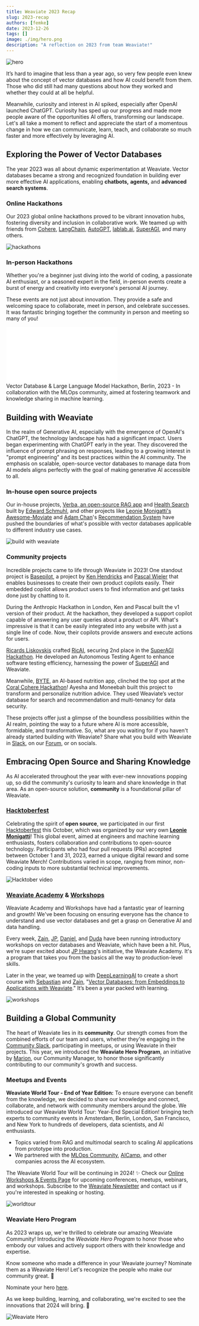 ```yaml
---
title: Weaviate 2023 Recap
slug: 2023-recap
authors: [femke]
date: 2023-12-26
tags: []
image: ./img/hero.png
description: "A reflection on 2023 from team Weaviate!"
---
```

![hero](img/hero.png)

<!-- truncate -->

It’s hard to imagine that less than a year ago, so very few people even knew about the concept of vector databases and how AI could benefit from them. Those who did still had many questions about how they worked and whether they could at all be helpful.

Meanwhile, curiosity and interest in AI spiked, especially after OpenAI launched ChatGPT. Curiosity has sped up our progress and made more people aware of the opportunities AI offers, transforming our landscape. Let's all take a moment to reflect and appreciate the start of a momentous change in how we can communicate, learn, teach, and collaborate so much faster and more effectively by leveraging AI.

## Exploring the Power of Vector Databases

The year 2023 was all about dynamic experimentation at Weaviate. Vector databases became a strong and recognized foundation in building ever more effective AI applications, enabling **chatbots,** **agents,** and **advanced** **search systems**.

### Online Hackathons

Our 2023 global online hackathons proved to be vibrant innovation hubs, fostering diversity and inclusion in collaborative work. We teamed up with friends from [Cohere](https://cohere.com/), [LangChain](https://www.langchain.com/), [AutoGPT](https://autogpt.net/), [lablab.ai](https://lablab.ai/), [SuperAGI](https://superagi.com/), and many others.

![hackathons](img/hackathons.png)

### In-person Hackathons
Whether you're a beginner just diving into the world of coding, a passionate AI enthusiast, or a seasoned expert in the field, in-person events create a burst of energy and creativity into everyone's personal AI journey.

These events are not just about innovation. They provide a safe and welcoming space to collaborate, meet in person, and celebrate successes. It was fantastic bringing together the community in person and meeting so many of you!

<div className="youtube">
    <iframe src="//www.youtube.com/embed/_whxda27bCQ" frameBorder="0" allowFullScreen></iframe>
</div>
Vector Database & Large Language Model Hackathon, Berlin, 2023 - In collaboration with the MLOps community, aimed at fostering teamwork and knowledge sharing in machine learning.

## Building with Weaviate
In the realm of Generative AI, especially with the emergence of OpenAI's ChatGPT, the technology landscape has had a significant impact. Users began experimenting with ChatGPT early in the year. They discovered the influence of prompt phrasing on responses, leading to a growing interest in "prompt engineering" and its best practices within the AI community. The emphasis on scalable, open-source vector databases to manage data from AI models aligns perfectly with the goal of making generative AI accessible to all.

### In-house open source projects

Our in-house projects, [Verba, an open-source RAG app](https://github.com/weaviate/Verba) and [Health Search](https://github.com/weaviate/healthsearch-demo) built by [Edward Schmuhl](https://www.linkedin.com/in/edwardschmuhl/), and other projects like [Leonie Monigatti's](https://www.linkedin.com/in/804250ab/) [Awesome-Moviate](https://github.com/weaviate-tutorials/awesome-moviate) and [Adam Chan](https://www.linkedin.com/in/itsajchan/)'s [Recommendation System](https://github.com/itsajchan/Create-JSON-Data-with-AI) have pushed the boundaries of what's possible with vector databases applicable to different industry use cases.

![build with weaviate](img/Group_2596.png)

### Community projects

Incredible projects came to life through Weaviate in 2023! One standout project is [Basepilot](https://www.basepilot.com/), a project by [Ken Hendricks](https://www.linkedin.com/in/ken-hendricks-96181611a/) and [Pascal Wieler](https://www.linkedin.com/in/pascal-wieler/) that enables businesses to create their own product copilots easily. Their embedded copilot allows product users to find information and get tasks done just by chatting to it.

During the Anthropic Hackathon in London, Ken and Pascal built the v1 version of their product. At the hackathon, they developed a support copilot capable of answering any user queries about a product or API. What's impressive is that it can be easily integrated into any website with just a single line of code. Now, their copilots provide answers and execute actions for users.

[Ricards Liskovskis](https://www.linkedin.com/in/ricards-liskovskis-1872781a9/) crafted [RicAI](https://lablab.ai/event/autonomous-agents-hackathon/ricai/ricai-autonomous-testing-agent), securing 2nd place in the [SuperAGI Hackathon](https://superagi.com/autonomous-agents-hackathon/). He developed an Autonomous Testing Agent to enhance software testing efficiency, harnessing the power of [SuperAGI](https://www.linkedin.com/company/superagi/) and Weaviate.

Meanwhile, [BYTE](https://lablab.ai/event/cohere-coral-hackathon/byte/byte-ai-based-nutrition-app), an AI-based nutrition app, clinched the top spot at the [Coral Cohere Hackathon](https://lablab.ai/event/cohere-coral-hackathon)! Ayesha and Moneebah built this project to transform and personalize nutrition advice. They used Weaviate’s vector database for search and recommendation and multi-tenancy for data security.

These projects offer just a glimpse of the boundless possibilities within the AI realm, pointing the way to a future where AI is more accessible, formidable, and transformative. So, what are you waiting for if you haven't already started building with Weaviate? Share what you build with Weaviate in [Slack](https://weaviate.slack.com/), on our [Forum](https://forum.weaviate.io/), or on socials.

## Embracing Open Source and Sharing Knowledge

As AI accelerated throughout the year with ever-new innovations popping up, so did the community's curiosity to learn and share knowledge in that area. As an open-source solution, **community** is a foundational pillar of Weaviate.

### [Hacktoberfest](https://weaviate.io/blog/hacktoberfest-2023)

Celebrating the spirit of **open source**, we participated in our first [Hacktoberfest](https://hacktoberfest.com/) this October, which was organized by our very own **[Leonie Monigatti](https://www.linkedin.com/in/804250ab/)**! This global event, aimed at engineers and machine learning enthusiasts, fosters collaboration and contributions to open-source technology. Participants who had four pull requests (PRs) accepted between October 1 and 31, 2023, earned a unique digital reward and some Weaviate Merch! Contributions varied in scope, ranging from minor, non-coding inputs to more substantial technical improvements.

![Hacktober video](img/hacktober.gif)

### [Weaviate Academy](https://weaviate.io/developers/academy) & [Workshops](/community/events)
Weaviate Academy and Workshops have had a fantastic year of learning and growth! We've been focusing on ensuring everyone has the chance to understand and use vector databases and get a grasp on Generative AI and data handling.

Every week, [Zain](https://www.linkedin.com/in/zainhas/), [JP](https://www.linkedin.com/in/jphwang/), [Daniel](https://www.linkedin.com/in/malgamves/), and [Duda](https://www.linkedin.com/in/dudanogueira/) have been running introductory workshops on vector databases and Weaviate, which have been a hit. Plus, we're super excited about [JP Hwang](https://www.linkedin.com/in/jphwang/)'s initiative, the Weaviate Academy. It's a program that takes you from the basics all the way to production-level skills.

Later in the year, we teamed up with [DeepLearningAI](https://www.deeplearning.ai/) to create a short course with [Sebastian](https://www.linkedin.com/in/sebawita/) and [Zain](https://www.linkedin.com/in/zainhas/), "[Vector Databases: from Embeddings to Applications with Weaviate](https://www.deeplearning.ai/short-courses/vector-databases-embeddings-applications/)." It’s been a year packed with learning.

![workshops](img/workshops.png)

## Building a Global Community

The heart of Weaviate lies in its **community**. Our strength comes from the combined efforts of our team and users, whether they're engaging in the [Community Slack](https://weaviate.slack.com/), participating in meetups, or using Weaviate in their projects. This year, we introduced the **Weaviate Hero Program**, an initiative by [Marion](https://www.linkedin.com/in/marionnehring/), our Community Manager, to honor those significantly contributing to our community's growth and success.

### Meetups and Events

**Weaviate World Tour - End of Year Edition:** To ensure everyone can benefit from the knowledge, we decided to share our knowledge and connect, collaborate, and network with community members around the globe. We introduced our Weaviate World Tour: Year-End Special Edition! bringing tech experts to community events in Amsterdam, Berlin, London, San Francisco, and New York to hundreds of developers, data scientists, and AI enthusiasts.

- Topics varied from RAG and multimodal search to scaling AI applications from prototype into production.
- We partnered with the [MLOps Community](https://mlops.community/), [AICamp](https://www.aicamp.ai/), and other companies across the AI ecosystem.

The Weaviate World Tour will be continuing in 2024! ✨ Check our [Online Workshops & Events Page](https://weaviate.io/community/events) for upcoming conferences, meetups, webinars, and workshops. Subscribe to the [Weaviate Newsletter](https://newsletter.weaviate.io/) and contact us if you're interested in speaking or hosting.

![worldtour](img/Group_2597.png)

### Weaviate Hero Program

As 2023 wraps up, we're thrilled to celebrate our amazing Weaviate Community! Introducing the *Weaviate Hero Program* to honor those who embody our values and actively support others with their knowledge and expertise.

Know someone who made a difference in your Weaviate journey? Nominate them as a Weaviate Hero! Let's recognize the people who make our community great. 💚

Nominate your hero [here](https://docs.google.com/forms/d/e/1FAIpQLSePtgvTPZGx2gbCzVdyjitQ0WHrq4gNNZKiaqrQhphmJc3vJA/viewform).

As we keep building, learning, and collaborating, we're excited to see the innovations that 2024 will bring. 💫

![Weaviate Hero](img/Weaviate-hero.gif)


<WhatNext />